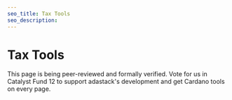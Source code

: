 ```yaml
---
seo_title: Tax Tools
seo_description:
---
```


# Tax Tools

This page is being peer-reviewed and formally verified. Vote for us in Catalyst Fund 12 to support adastack's development and get Cardano tools on every page.
